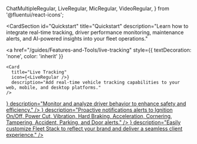   ChatMultipleRegular,
  LiveRegular,
  MicRegular,
  VideoRegular,
} from '@fluentui/react-icons';

<CardSection
  id="Quickstart"
  title="Quickstart"
  description="Learn how to integrate real-time tracking, driver performance monitoring, maintenance alerts, and AI-powered insights into your fleet operations."
>
  <a
    href="/guides/Features-and-Tools/live-tracking"
    style={{ textDecoration: 'none', color: 'inherit' }}
  >
    <Card
      title="Live Tracking"
      icon={<LiveRegular />}
      description="Add real-time vehicle tracking capabilities to your web, mobile, and desktop platforms."
    />
  </a>
  <a
    href="/guides/Features-and-Tools/driver-management"
    style={{ textDecoration: 'none', color: 'inherit' }}
  >
    <Card
      title="Driver Performance Monitoring"
      icon={<LiveRegular />}
      description="Monitor and analyze driver behavior to enhance safety and efficiency."
    />
  </a>
  <a
    href="/guides/Features-and-Tools/notifications"
    style={{ textDecoration: 'none', color: 'inherit' }}
  >
    <Card
      title="Comprehensive Activity Notifications"
      icon={<LiveRegular />}
      description="Proactive notifications alerts to Ignition On/Off, Power Cut, Vibration, Hard Braking, Acceleration, Cornering, Tampering, Accident, Parking, and Door alerts."
    />
  </a>
  <a
    href="/guides/administration/white-label"
    style={{ textDecoration: 'none', color: 'inherit' }}
  >
    <Card
      title="White Label"
      icon={<LiveRegular />}
      description="Easily customize Fleet Stack to reflect your brand and deliver a seamless client experience."
    />
  </a>
</CardSection>
